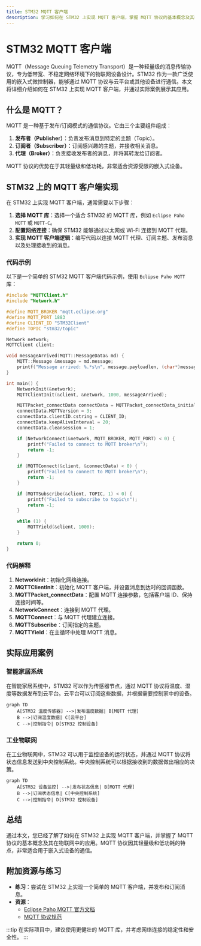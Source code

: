 ```yaml
---
title: STM32 MQTT 客户端
description: 学习如何在 STM32 上实现 MQTT 客户端，掌握 MQTT 协议的基本概念及其在物联网中的应用。
---
```


# STM32 MQTT 客户端

MQTT（Message Queuing Telemetry Transport）是一种轻量级的消息传输协议，专为低带宽、不稳定网络环境下的物联网设备设计。STM32 作为一款广泛使用的嵌入式微控制器，能够通过 MQTT 协议与云平台或其他设备进行通信。本文将详细介绍如何在 STM32 上实现 MQTT 客户端，并通过实际案例展示其应用。

## 什么是 MQTT？

MQTT 是一种基于发布/订阅模式的通信协议。它由三个主要组件组成：

1. **发布者（Publisher）**：负责发布消息到特定的主题（Topic）。
2. **订阅者（Subscriber）**：订阅感兴趣的主题，并接收相关消息。
3. **代理（Broker）**：负责接收发布者的消息，并将其转发给订阅者。

MQTT 协议的优势在于其轻量级和低功耗，非常适合资源受限的嵌入式设备。

## STM32 上的 MQTT 客户端实现

在 STM32 上实现 MQTT 客户端，通常需要以下步骤：

1. **选择 MQTT 库**：选择一个适合 STM32 的 MQTT 库，例如 `Eclipse Paho MQTT` 或 `MQTT-C`。
2. **配置网络连接**：确保 STM32 能够通过以太网或 Wi-Fi 连接到 MQTT 代理。
3. **实现 MQTT 客户端逻辑**：编写代码以连接 MQTT 代理、订阅主题、发布消息以及处理接收到的消息。

### 代码示例

以下是一个简单的 STM32 MQTT 客户端代码示例，使用 `Eclipse Paho MQTT` 库：

```c
#include "MQTTClient.h"
#include "Network.h"

#define MQTT_BROKER "mqtt.eclipse.org"
#define MQTT_PORT 1883
#define CLIENT_ID "STM32Client"
#define TOPIC "stm32/topic"

Network network;
MQTTClient client;

void messageArrived(MQTT::MessageData& md) {
    MQTT::Message &message = md.message;
    printf("Message arrived: %.*s\n", message.payloadlen, (char*)message.payload);
}

int main() {
    NetworkInit(&network);
    MQTTClientInit(&client, &network, 1000, messageArrived);

    MQTTPacket_connectData connectData = MQTTPacket_connectData_initializer;
    connectData.MQTTVersion = 3;
    connectData.clientID.cstring = CLIENT_ID;
    connectData.keepAliveInterval = 20;
    connectData.cleansession = 1;

    if (NetworkConnect(&network, MQTT_BROKER, MQTT_PORT) < 0) {
        printf("Failed to connect to MQTT broker\n");
        return -1;
    }

    if (MQTTConnect(&client, &connectData) < 0) {
        printf("Failed to connect to MQTT broker\n");
        return -1;
    }

    if (MQTTSubscribe(&client, TOPIC, 1) < 0) {
        printf("Failed to subscribe to topic\n");
        return -1;
    }

    while (1) {
        MQTTYield(&client, 1000);
    }

    return 0;
}
```

### 代码解释

1. **NetworkInit**：初始化网络连接。
2. **MQTTClientInit**：初始化 MQTT 客户端，并设置消息到达时的回调函数。
3. **MQTTPacket_connectData**：配置 MQTT 连接参数，包括客户端 ID、保持连接时间等。
4. **NetworkConnect**：连接到 MQTT 代理。
5. **MQTTConnect**：与 MQTT 代理建立连接。
6. **MQTTSubscribe**：订阅指定的主题。
7. **MQTTYield**：在主循环中处理 MQTT 消息。

## 实际应用案例

### 智能家居系统

在智能家居系统中，STM32 可以作为传感器节点，通过 MQTT 协议将温度、湿度等数据发布到云平台。云平台可以订阅这些数据，并根据需要控制家中的设备。

```mermaid
graph TD
    A[STM32 温度传感器] -->|发布温度数据| B[MQTT 代理]
    B -->|订阅温度数据| C[云平台]
    C -->|控制指令| D[STM32 控制设备]
```

### 工业物联网

在工业物联网中，STM32 可以用于监控设备的运行状态，并通过 MQTT 协议将状态信息发送到中央控制系统。中央控制系统可以根据接收到的数据做出相应的决策。

```mermaid
graph TD
    A[STM32 设备监控] -->|发布状态信息| B[MQTT 代理]
    B -->|订阅状态信息| C[中央控制系统]
    C -->|控制指令| D[STM32 控制设备]
```

## 总结

通过本文，您已经了解了如何在 STM32 上实现 MQTT 客户端，并掌握了 MQTT 协议的基本概念及其在物联网中的应用。MQTT 协议因其轻量级和低功耗的特点，非常适合用于嵌入式设备的通信。

## 附加资源与练习

- **练习**：尝试在 STM32 上实现一个简单的 MQTT 客户端，并发布和订阅消息。
- **资源**：
  - [Eclipse Paho MQTT 官方文档](https://www.eclipse.org/paho/)
  - [MQTT 协议规范](https://mqtt.org/mqtt-specification/)

:::tip
在实际项目中，建议使用更健壮的 MQTT 库，并考虑网络连接的稳定性和安全性。
:::